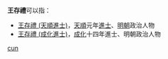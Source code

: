 '''王存禮'''可以指：
* [[王存禮_(天順進士)|王存禮 (天順進士)]]，[[天顺_(明朝)|天順]]元年[[進士|進士]]、[[明朝|明朝]]政治人物
* [[王存禮_(成化進士)|王存禮 (成化進士)]]，[[成化|成化]]十四年進士、明朝政治人物
{{disambig}}

[[Category:三字王姓人名消歧义|cun]]